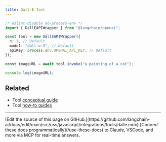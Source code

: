 ```yaml
---
title: Dall-E Tool
---
```


```typescript
/* eslint-disable no-process-env */
import { DallEAPIWrapper } from "@langchain/openai";

const tool = new DallEAPIWrapper({
  n: 1, // Default
  model: "dall-e-3", // Default
  apiKey: process.env.OPENAI_API_KEY, // Default
});

const imageURL = await tool.invoke("a painting of a cat");

console.log(imageURL);
```

## Related

- Tool [conceptual guide](/oss/javascript/langchain/tools)
- Tool [how-to guides](/oss/javascript/langchain/tools)

---

<Callout icon="pen-to-square" iconType="regular">
    [Edit the source of this page on GitHub.](https://github.com/langchain-ai/docs/edit/main/src/oss/javascript/integrations/tools/dalle.mdx)
</Callout>
<Tip icon="terminal" iconType="regular">
    [Connect these docs programmatically](/use-these-docs) to Claude, VSCode, and more via MCP for    real-time answers.
</Tip>
